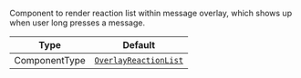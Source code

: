 Component to render reaction list within message overlay, which shows up when user long presses a message.

| Type          | Default                                                                                                                                                   |
| ------------- | --------------------------------------------------------------------------------------------------------------------------------------------------------- |
| ComponentType | [`OverlayReactionList`](https://github.com/GetStream/stream-chat-react-native/blob/develop/package/src/components/MessageOverlay/OverlayReactionList.tsx) |
